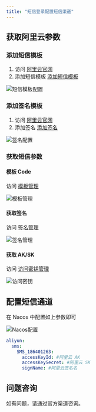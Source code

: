 ```yaml
---
title: "短信登录配置短信渠道"
---
```


## 获取阿里云参数

### 添加短信模板

1. 访问 [阿里云官网](https://www.aliyun.com/minisite/goods?userCode=ueyxv2qf)
2. 添加短信模板 [添加短信模板](https://dysms.console.aliyun.com/domestic/text/template)

![短信模板配置](https://minio.pigx.vip/oss/1640235218.png)

### 添加签名模板

1. 访问 [阿里云官网](https://www.aliyun.com/minisite/goods?userCode=ueyxv2qf)
2. 添加签名 [添加签名](https://dysms.console.aliyun.com/domestic/text/sign/add)

![签名配置](https://minio.pigx.vip/oss/1640235344.png)

### 获取短信参数

#### 模板 Code
访问 [模板管理](https://dysms.console.aliyun.com/domestic/text/template)

![模板管理](https://cdn.nlark.com/yuque/0/2021/png/283679/1640235569588-3e7f8465-dd02-49aa-8157-fabacde0d5b5.png)

#### 获取签名
访问 [签名管理](https://dysms.console.aliyun.com/domestic/text/sign)

![签名管理](https://cdn.nlark.com/yuque/0/2021/png/283679/1640235643460-1ebc5997-08a7-4310-8ebd-34ea8d7ee374.png)

#### 获取 AK/SK
访问 [访问密钥管理](https://ram.console.aliyun.com/manage/ak)

![访问密钥](https://cdn.nlark.com/yuque/0/2021/png/283679/1640235719899-95efc45b-8812-4472-aa9e-9bdd44f3a15b.png)

## 配置短信通道

在 Nacos 中配置如上参数即可

![Nacos配置](https://cdn.nlark.com/yuque/0/2021/png/283679/1640235829763-7717b76a-fea4-472e-a0cd-c1caab4bdd38.png)

```yaml
aliyun:
  sms:
    SMS_186401263:
      accessKeyId: #阿里云 AK
      accessKeySecret: #阿里云 SK
      signName: #阿里云签名名
```

## 问题咨询

如有问题，请通过官方渠道咨询。
